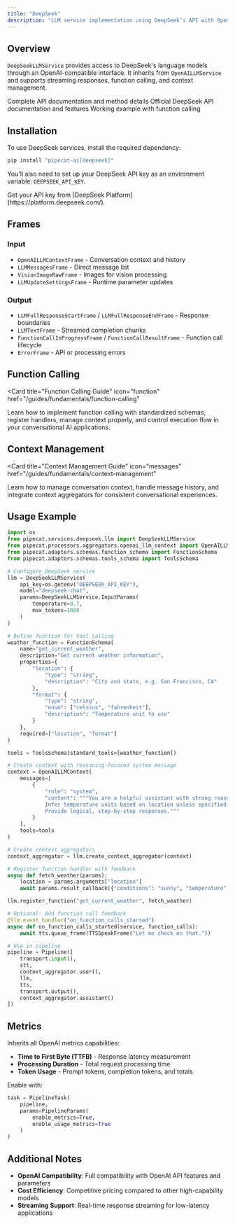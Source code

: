 ```yaml
---
title: "DeepSeek"
description: "LLM service implementation using DeepSeek’s API with OpenAI-compatible interface"
---
```


## Overview

`DeepSeekLLMService` provides access to DeepSeek's language models through an OpenAI-compatible interface. It inherits from `OpenAILLMService` and supports streaming responses, function calling, and context management.

<CardGroup cols={3}>
  <Card
    title="API Reference"
    icon="code"
    href="https://pipecat-docs.readthedocs.io/en/latest/api/pipecat.services.deepseek.llm.html"
  >
    Complete API documentation and method details
  </Card>
  <Card
    title="DeepSeek Docs"
    icon="book"
    href="https://api-docs.deepseek.com/api/create-chat-completion"
  >
    Official DeepSeek API documentation and features
  </Card>
  <Card
    title="Example Code"
    icon="play"
    href="https://github.com/pipecat-ai/pipecat/blob/main/examples/foundational/14l-function-calling-deepseek.py"
  >
    Working example with function calling
  </Card>
</CardGroup>

## Installation

To use DeepSeek services, install the required dependency:

```bash
pip install "pipecat-ai[deepseek]"
```

You'll also need to set up your DeepSeek API key as an environment variable: `DEEPSEEK_API_KEY`.

<Tip>
  Get your API key from [DeepSeek Platform](https://platform.deepseek.com/).
</Tip>

## Frames

### Input

- `OpenAILLMContextFrame` - Conversation context and history
- `LLMMessagesFrame` - Direct message list
- `VisionImageRawFrame` - Images for vision processing
- `LLMUpdateSettingsFrame` - Runtime parameter updates

### Output

- `LLMFullResponseStartFrame` / `LLMFullResponseEndFrame` - Response boundaries
- `LLMTextFrame` - Streamed completion chunks
- `FunctionCallInProgressFrame` / `FunctionCallResultFrame` - Function call lifecycle
- `ErrorFrame` - API or processing errors

## Function Calling

<Card
  title="Function Calling Guide"
  icon="function"
  href="/guides/fundamentals/function-calling"
>
  Learn how to implement function calling with standardized schemas, register
  handlers, manage context properly, and control execution flow in your
  conversational AI applications.
</Card>

## Context Management

<Card
  title="Context Management Guide"
  icon="messages"
  href="/guides/fundamentals/context-management"
>
  Learn how to manage conversation context, handle message history, and
  integrate context aggregators for consistent conversational experiences.
</Card>

## Usage Example

```python
import os
from pipecat.services.deepseek.llm import DeepSeekLLMService
from pipecat.processors.aggregators.openai_llm_context import OpenAILLMContext
from pipecat.adapters.schemas.function_schema import FunctionSchema
from pipecat.adapters.schemas.tools_schema import ToolsSchema

# Configure DeepSeek service
llm = DeepSeekLLMService(
    api_key=os.getenv("DEEPSEEK_API_KEY"),
    model="deepseek-chat",
    params=DeepSeekLLMService.InputParams(
        temperature=0.7,
        max_tokens=1000
    )
)

# Define function for tool calling
weather_function = FunctionSchema(
    name="get_current_weather",
    description="Get current weather information",
    properties={
        "location": {
            "type": "string",
            "description": "City and state, e.g. San Francisco, CA"
        },
        "format": {
            "type": "string",
            "enum": ["celsius", "fahrenheit"],
            "description": "Temperature unit to use"
        }
    },
    required=["location", "format"]
)

tools = ToolsSchema(standard_tools=[weather_function])

# Create context with reasoning-focused system message
context = OpenAILLMContext(
    messages=[
        {
            "role": "system",
            "content": """You are a helpful assistant with strong reasoning capabilities.
            Infer temperature units based on location unless specified.
            Provide logical, step-by-step responses."""
        }
    ],
    tools=tools
)

# Create context aggregators
context_aggregator = llm.create_context_aggregator(context)

# Register function handler with feedback
async def fetch_weather(params):
    location = params.arguments["location"]
    await params.result_callback({"conditions": "sunny", "temperature": "75°F"})

llm.register_function("get_current_weather", fetch_weather)

# Optional: Add function call feedback
@llm.event_handler("on_function_calls_started")
async def on_function_calls_started(service, function_calls):
    await tts.queue_frame(TTSSpeakFrame("Let me check on that."))

# Use in pipeline
pipeline = Pipeline([
    transport.input(),
    stt,
    context_aggregator.user(),
    llm,
    tts,
    transport.output(),
    context_aggregator.assistant()
])
```

## Metrics

Inherits all OpenAI metrics capabilities:

- **Time to First Byte (TTFB)** - Response latency measurement
- **Processing Duration** - Total request processing time
- **Token Usage** - Prompt tokens, completion tokens, and totals

Enable with:

```python
task = PipelineTask(
    pipeline,
    params=PipelineParams(
        enable_metrics=True,
        enable_usage_metrics=True
    )
)
```

## Additional Notes

- **OpenAI Compatibility**: Full compatibility with OpenAI API features and parameters
- **Cost Efficiency**: Competitive pricing compared to other high-capability models
- **Streaming Support**: Real-time response streaming for low-latency applications
